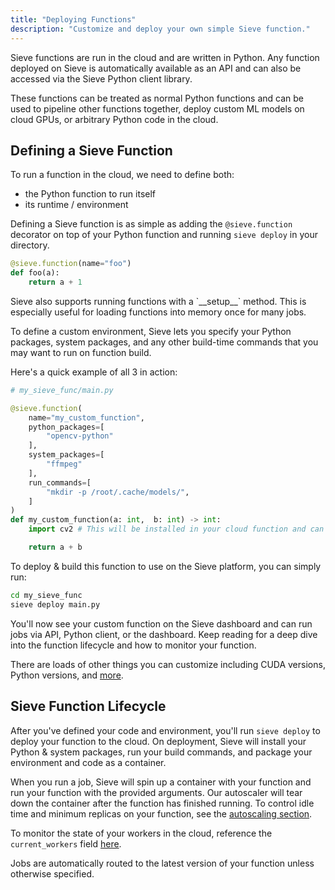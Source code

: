 ```yaml
---
title: "Deploying Functions"
description: "Customize and deploy your own simple Sieve function."
---
```


Sieve functions are run in the cloud and are written in Python. Any function deployed on Sieve is automatically available as an API and can also be accessed via the Sieve Python client library.

These functions can be treated as normal Python functions and can be used to pipeline other functions together, deploy custom ML models on cloud GPUs, or arbitrary Python code in the cloud.

## Defining a Sieve Function

To run a function in the cloud, we need to define both:

- the Python function to run itself
- its runtime / environment

Defining a Sieve function is as simple as adding the `@sieve.function` decorator on top of your Python function and running `sieve deploy` in your directory.

```python
@sieve.function(name="foo")
def foo(a):
	return a + 1
```

<Note>
  Sieve also supports running functions with a `__setup__` method. This is
  especially useful for loading functions into memory once for many jobs.
</Note>

To define a custom environment, Sieve lets you specify your Python packages, system packages, and any other build-time commands that you may want to run on function build.

Here's a quick example of all 3 in action:

```python
# my_sieve_func/main.py

@sieve.function(
	name="my_custom_function",
	python_packages=[
		"opencv-python"
	],
	system_packages=[
		"ffmpeg"
	],
	run_commands=[
		"mkdir -p /root/.cache/models/",
	]
)
def my_custom_function(a: int,  b: int) -> int:
	import cv2 # This will be installed in your cloud function and can be imported here

	return a + b
```

To deploy & build this function to use on the Sieve platform, you can simply run:

```bash
cd my_sieve_func
sieve deploy main.py
```

You'll now see your custom function on the Sieve dashboard and can run jobs via API, Python client, or the dashboard. Keep reading for a deep dive into the function lifecycle and how to monitor your function.

There are loads of other things you can customize including CUDA versions, Python versions, and [more](/reference-v2/sdk/functions_models).

## Sieve Function Lifecycle

After you've defined your code and environment, you'll run `sieve deploy` to deploy your function to the cloud. On deployment, Sieve will install your Python & system packages, run your build commands, and package your environment and code as a container.

When you run a job, Sieve will spin up a container with your function and run your function with the provided arguments. Our autoscaler will tear down the container after the function has finished running. To control idle time and minimum replicas on your function, see the [autoscaling section](/guide/custom-apps/autoscaling).

To monitor the state of your workers in the cloud, reference the `current_workers` field [here](/reference-v2/api/get-function-version).

Jobs are automatically routed to the latest version of your function unless otherwise specified.
